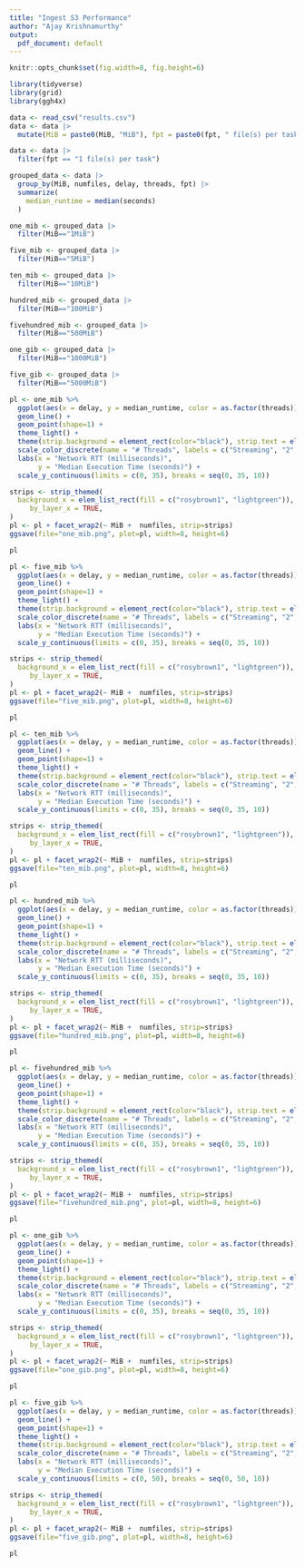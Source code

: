 ```yaml
---
title: "Ingest S3 Performance"
author: "Ajay Krishnamurthy"
output:
  pdf_document: default
---
```


```r
knitr::opts_chunk$set(fig.width=8, fig.height=6) 
```

```r
library(tidyverse)
library(grid)
library(ggh4x)

```

```r
data <- read_csv("results.csv")
data <- data |>
  mutate(MiB = paste0(MiB, "MiB"), fpt = paste0(fpt, " file(s) per task"), numfiles = paste0(numfiles, " file(s)"))

data <- data |>
  filter(fpt == "1 file(s) per task")

```


```r
grouped_data <- data |>
  group_by(MiB, numfiles, delay, threads, fpt) |>
  summarize(
    median_runtime = median(seconds)
  )
```

```r
one_mib <- grouped_data |>
  filter(MiB=="1MiB")

five_mib <- grouped_data |>
  filter(MiB=="5MiB")

ten_mib <- grouped_data |>
  filter(MiB=="10MiB")

hundred_mib <- grouped_data |>
  filter(MiB=="100MiB")

fivehundred_mib <- grouped_data |>
  filter(MiB=="500MiB")

one_gib <- grouped_data |>
  filter(MiB=="1000MiB")

five_gib <- grouped_data |>
  filter(MiB=="5000MiB")
```


```r
pl <- one_mib %>%
  ggplot(aes(x = delay, y = median_runtime, color = as.factor(threads))) +
  geom_line() +
  geom_point(shape=1) +
  theme_light() +
  theme(strip.background = element_rect(color="black"), strip.text = element_text(size = 13, color = "black", angle = 0, hjust = 0.5), axis.ticks = element_line(size = 0.5, color = "black")) + 
  scale_color_discrete(name = "# Threads", labels = c("Streaming", "2", "3", "4", "8")) +
  labs(x = "Network RTT (milliseconds)", 
       y = "Median Execution Time (seconds)") +
  scale_y_continuous(limits = c(0, 35), breaks = seq(0, 35, 10))

strips <- strip_themed(
  background_x = elem_list_rect(fill = c("rosybrown1", "lightgreen")),
     by_layer_x = TRUE,
)
pl <- pl + facet_wrap2(~ MiB +  numfiles, strip=strips)
ggsave(file="one_mib.png", plot=pl, width=8, height=6)

pl
```


```r
pl <- five_mib %>%
  ggplot(aes(x = delay, y = median_runtime, color = as.factor(threads))) +
  geom_line() +
  geom_point(shape=1) +
  theme_light() +
  theme(strip.background = element_rect(color="black"), strip.text = element_text(size = 13, color = "black", angle = 0, hjust = 0.5), axis.ticks = element_line(size = 0.5, color = "black")) + 
  scale_color_discrete(name = "# Threads", labels = c("Streaming", "2", "3", "4", "8")) +
  labs(x = "Network RTT (milliseconds)", 
       y = "Median Execution Time (seconds)") +
  scale_y_continuous(limits = c(0, 35), breaks = seq(0, 35, 10))

strips <- strip_themed(
  background_x = elem_list_rect(fill = c("rosybrown1", "lightgreen")),
     by_layer_x = TRUE,
)
pl <- pl + facet_wrap2(~ MiB +  numfiles, strip=strips)
ggsave(file="five_mib.png", plot=pl, width=8, height=6)

pl
```


```r
pl <- ten_mib %>%
  ggplot(aes(x = delay, y = median_runtime, color = as.factor(threads))) +
  geom_line() +
  geom_point(shape=1) +
  theme_light() +
  theme(strip.background = element_rect(color="black"), strip.text = element_text(size = 13, color = "black", angle = 0, hjust = 0.5), axis.ticks = element_line(size = 0.5, color = "black")) + 
  scale_color_discrete(name = "# Threads", labels = c("Streaming", "2", "3", "4", "8")) +
  labs(x = "Network RTT (milliseconds)", 
       y = "Median Execution Time (seconds)") +
  scale_y_continuous(limits = c(0, 35), breaks = seq(0, 35, 10))

strips <- strip_themed(
  background_x = elem_list_rect(fill = c("rosybrown1", "lightgreen")),
     by_layer_x = TRUE,
)
pl <- pl + facet_wrap2(~ MiB +  numfiles, strip=strips)
ggsave(file="ten_mib.png", plot=pl, width=8, height=6)

pl

```

```r
pl <- hundred_mib %>%
  ggplot(aes(x = delay, y = median_runtime, color = as.factor(threads))) +
  geom_line() +
  geom_point(shape=1) +
  theme_light() +
  theme(strip.background = element_rect(color="black"), strip.text = element_text(size = 13, color = "black", angle = 0, hjust = 0.5), axis.ticks = element_line(size = 0.5, color = "black")) + 
  scale_color_discrete(name = "# Threads", labels = c("Streaming", "2", "3", "4", "8")) +
  labs(x = "Network RTT (milliseconds)", 
       y = "Median Execution Time (seconds)") +
  scale_y_continuous(limits = c(0, 35), breaks = seq(0, 35, 10))

strips <- strip_themed(
  background_x = elem_list_rect(fill = c("rosybrown1", "lightgreen")),
     by_layer_x = TRUE,
)
pl <- pl + facet_wrap2(~ MiB +  numfiles, strip=strips)
ggsave(file="hundred_mib.png", plot=pl, width=8, height=6)

pl
```


```r
pl <- fivehundred_mib %>%
  ggplot(aes(x = delay, y = median_runtime, color = as.factor(threads))) +
  geom_line() +
  geom_point(shape=1) +
  theme_light() +
  theme(strip.background = element_rect(color="black"), strip.text = element_text(size = 13, color = "black", angle = 0, hjust = 0.5), axis.ticks = element_line(size = 0.5, color = "black")) + 
  scale_color_discrete(name = "# Threads", labels = c("Streaming", "2", "3", "4", "8")) +
  labs(x = "Network RTT (milliseconds)", 
       y = "Median Execution Time (seconds)") +
  scale_y_continuous(limits = c(0, 35), breaks = seq(0, 35, 10))

strips <- strip_themed(
  background_x = elem_list_rect(fill = c("rosybrown1", "lightgreen")),
     by_layer_x = TRUE,
)
pl <- pl + facet_wrap2(~ MiB +  numfiles, strip=strips)
ggsave(file="fivehundred_mib.png", plot=pl, width=8, height=6)

pl
```

```r
pl <- one_gib %>%
  ggplot(aes(x = delay, y = median_runtime, color = as.factor(threads))) +
  geom_line() +
  geom_point(shape=1) +
  theme_light() +
  theme(strip.background = element_rect(color="black"), strip.text = element_text(size = 13, color = "black", angle = 0, hjust = 0.5), axis.ticks = element_line(size = 0.5, color = "black")) + 
  scale_color_discrete(name = "# Threads", labels = c("Streaming", "2", "3", "4", "8")) +
  labs(x = "Network RTT (milliseconds)", 
       y = "Median Execution Time (seconds)") +
  scale_y_continuous(limits = c(0, 35), breaks = seq(0, 35, 10))

strips <- strip_themed(
  background_x = elem_list_rect(fill = c("rosybrown1", "lightgreen")),
     by_layer_x = TRUE,
)
pl <- pl + facet_wrap2(~ MiB +  numfiles, strip=strips)
ggsave(file="one_gib.png", plot=pl, width=8, height=6)

pl

```

```r
pl <- five_gib %>%
  ggplot(aes(x = delay, y = median_runtime, color = as.factor(threads))) +
  geom_line() +
  geom_point(shape=1) +
  theme_light() +
  theme(strip.background = element_rect(color="black"), strip.text = element_text(size = 13, color = "black", angle = 0, hjust = 0.5), axis.ticks = element_line(size = 0.5, color = "black")) + 
  scale_color_discrete(name = "# Threads", labels = c("Streaming", "2", "3", "4", "8")) +
  labs(x = "Network RTT (milliseconds)", 
       y = "Median Execution Time (seconds)") +
  scale_y_continuous(limits = c(0, 50), breaks = seq(0, 50, 10))

strips <- strip_themed(
  background_x = elem_list_rect(fill = c("rosybrown1", "lightgreen")),
     by_layer_x = TRUE,
)
pl <- pl + facet_wrap2(~ MiB +  numfiles, strip=strips)
ggsave(file="five_gib.png", plot=pl, width=8, height=6)

pl

```

